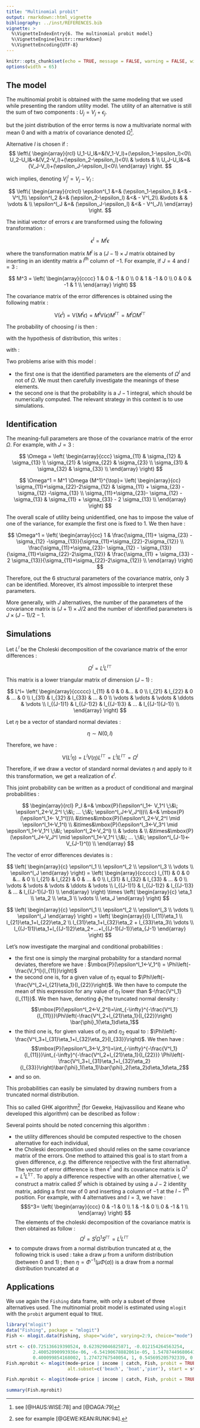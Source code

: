 ```yaml
---
title: "Multinomial probit"
output: rmarkdown::html_vignette
bibliography: ../inst/REFERENCES.bib
vignette: >
  %\VignetteIndexEntry{6. The multinomial probit model}
  %\VignetteEngine{knitr::rmarkdown}
  %\VignetteEncoding{UTF-8}
---
```


```r
knitr::opts_chunk$set(echo = TRUE, message = FALSE, warning = FALSE, widtht = 65)
options(width = 65)
```

## The model

The multinomial probit is obtained with the same modeling that we used
while presenting the random utility model. The utility of an
alternative is still the sum of two components : $U_j = V_j +
\epsilon_j$.

but the joint distribution of the error terms is now a multivariate
normal with mean 0 and with a matrix of covariance denoted
$\Omega$^[see [@HAUS:WISE:78] and [@DAGA:79]].

Alternative $l$ is chosen if : 
$$
\left\{
\begin{array}{rcl}
U_1-U_l&=&(V_1-V_l)+(\epsilon_1-\epsilon_l)<0\\
U_2-U_l&=&(V_2-V_l)+(\epsilon_2-\epsilon_l)<0\\
 & \vdots &  \\
U_J-U_l&=&(V_J-V_l)+(\epsilon_J-\epsilon_l)<0\\
\end{array}
\right.
$$

wich implies, denoting $V^l_j=V_j-V_l$ :

$$
\left\{
\begin{array}{rclrcl}
  \epsilon^l_1 &=& (\epsilon_1-\epsilon_l) &<& - V^l_1\\
  \epsilon^l_2 &=& (\epsilon_2-\epsilon_l) &<& - V^l_2\\
  &\vdots & & \vdots &  \\
  \epsilon^l_J &=& (\epsilon_J-\epsilon_l) &<& - V^l_J\\
\end{array}
\right.
$$

The initial vector of errors $\epsilon$ are transformed using the
following transformation :

$$\epsilon^l = M^l \epsilon$$

where the transformation matrix $M^l$ is a $(J-1) \times J$ matrix
obtained by inserting in an identity matrix a $l^{\mbox{th}}$ column
of $-1$. For example, if $J = 4$ and $l = 3$ :

$$
M^3 = 
\left(
\begin{array}{cccc}
1 & 0 & -1 & 0 \\
0 & 1 & -1 & 0 \\
0 & 0 & -1 & 1 \\
\end{array}
\right)
$$

The covariance matrix of the error differences is obtained using the
following matrix :

$$
\mbox{V}\left(\epsilon^l\right)=\mbox{V}\left(M^l\epsilon\right)
=
M^l\mbox{V}\left(\epsilon\right){M^l}^{\top}
=
M^l\Omega{M^l}^{\top}
$$

The probability of choosing $l$ is then :

\begin{equation}
P_l =\mbox{P}(\epsilon^l_1<-V_1^l \;\&\; \epsilon^l_2<-V_2^l \;\&\; ... \; \epsilon^l_J<-V_J^l)
\end{equation}

with the hypothesis of distribution, this writes :

\begin{equation}
P_l = \int_{-\infty}^{-V_1^l}\int_{-\infty}^{-V_2^l}...\int_{-\infty}^{-V_J^l}\phi(\epsilon^l)
d\epsilon^l_1 d\epsilon^l_2... d^l_J
\end{equation}

with :

\begin{equation}
\phi\left(\epsilon^l\right)=\frac{1}{(2\pi)^{(J-1)/2}\mid\Omega^l\mid^{1/2}}
e^{-\frac{1}{2}\epsilon^l{\Omega^l}^{-1}\epsilon^l}
\end{equation}

Two problems arise with this model :

- the first one is that the identified parameters are the elements
  of $\Omega^l$ and not of $\Omega$. We must then carefully investigate
  the meanings of these elements.
- the second one is that the probability is a $J-1$ integral,
  which should be numerically computed. The relevant strategy in this
  context is to use simulations.

## Identification

The meaning-full parameters are those of the covariance matrix of the
error $\Omega$. For example, with $J = 3$ :

$$
\Omega =
\left(
\begin{array}{ccc}
\sigma_{11} & \sigma_{12} & \sigma_{13}  \\
\sigma_{21} & \sigma_{22} & \sigma_{23} \\
\sigma_{31} & \sigma_{32} & \sigma_{33} \\
\end{array}
\right)
$$

$$
\Omega^1 = M^1 \Omega {M^1}^{\top}=
\left(
\begin{array}{cc}
\sigma_{11}+\sigma_{22}-2\sigma_{12} & \sigma_{11} + \sigma_{23} - \sigma_{12} -\sigma_{13} \\
\sigma_{11}+\sigma_{23}- \sigma_{12} - \sigma_{13} & \sigma_{11} + \sigma_{33} - 2 \sigma_{13} \\
\end{array}
\right)
$$

The overall scale of utility being unidentified, one has to impose the
value of one of the variance, for example the first one is fixed to
1. We then have :

$$
\Omega^1 = \left(
\begin{array}{cc}
  1 & \frac{\sigma_{11}+ \sigma_{23} - \sigma_{12} -\sigma_{13}}{\sigma_{11}+\sigma_{22}-2\sigma_{12}} \\
  \frac{\sigma_{11}+\sigma_{23}- \sigma_{12} - \sigma_{13}}{\sigma_{11}+\sigma_{22}-2\sigma_{12}} & \frac{\sigma_{11} + \sigma_{33} - 2 \sigma_{13}}{\sigma_{11}+\sigma_{22}-2\sigma_{12}} \\
\end{array}
\right)
$$

Therefore, out the 6 structural parameters of the covariance matrix,
only 3 can be identified. Moreover, it's almost impossible to
interpret these parameters.

More generally, with $J$ alternatives, the number of the parameters of
the covariance matrix is $(J+1)\times J/2$ and the number of identified
parameters is $J\times(J-1)/2-1$.

## Simulations

Let $L^l$ be the Choleski decomposition of the covariance matrix of
the error differences :

$$
\Omega^l=L^l {L^l}^{\top}
$$

This matrix is a lower triangular matrix of dimension $(J-1)$ :

$$
L^l=
\left(
\begin{array}{ccccc}
l_{11} & 0 & 0 &... & 0 \\
l_{21} & l_{22} & 0 & ... & 0 \\
l_{31} & l_{32} & l_{33} & ... & 0 \\
\vdots & \vdots & \vdots & \ddots & \vdots \\
l_{(J-1)1} & l_{(J-1)2} & l_{(J-1)3} & ... & l_{(J-1)(J-1)} \\
\end{array}
\right)
$$

Let $\eta$ be a vector of standard normal deviates :

$$
\eta \sim N(0, I)
$$

Therefore, we have :

$$
\mbox{V}\left(L^l\eta\right)=L^lV(\eta){L^l}^{\top}=L^lI{L^l}^{\top}=\Omega^l
$$

Therefore, if we draw a vector of standard normal deviates $\eta$ and
apply to it this transformation, we get a realization of $\epsilon^l$.

This joint probability can be written as a product of conditional and
marginal probabilities :

$$
\begin{array}{rcl}
  P_l &=& \mbox{P}(\epsilon^l_1<- V_1^l \;\&\; \epsilon^l_2<-V_2^l \;\&\; ... \;\&\; \epsilon^l_J<-V_J^l))\\
  &=& \mbox{P}(\epsilon^l_1<- V_1^l))\\
  &\times&\mbox{P}(\epsilon^l_2<-V_2^l \mid \epsilon^l_1<-V_1^l) \\
  &\times&\mbox{P}(\epsilon^l_3<-V_3^l \mid \epsilon^l_1<-V_1^l \;\&\; \epsilon^l_2<-V_2^l) \\
  & \vdots & \\
  &\times&\mbox{P}(\epsilon^l_J<-V_J^l \mid \epsilon^l_1<-V_1^l \;\&\; ... \;\&\; \epsilon^l_{J-1}<-V_{J-1}^l)) \\
\end{array}
$$

The vector of error differences deviates is :

$$
\left(
\begin{array}{c}
  \epsilon^l_1 \\ \epsilon^l_2 \\ \epsilon^l_3 \\ \vdots \\ \epsilon^l_J
\end{array}
\right)
=
\left(
\begin{array}{ccccc}
l_{11} & 0 & 0 &... & 0 \\
l_{21} & l_{22} & 0 & ... & 0 \\
l_{31} & l_{32} & l_{33} & ... & 0 \\
\vdots & \vdots & \vdots & \ddots & \vdots \\
l_{(J-1)1} & l_{(J-1)2} & l_{(J-1)3} & ... & l_{(J-1)(J-1)} \\
\end{array}
\right)
\times
\left(
\begin{array}{c}
\eta_1 \\ \eta_2 \\ \eta_3 \\ \vdots \\ \eta_J
\end{array}
\right)
$$


$$
\left(
\begin{array}{c}
  \epsilon^l_1 \\ \epsilon^l_2 \\ \epsilon^l_3 \\ \vdots \\ \epsilon^l_J
\end{array}
\right)
=
\left(
\begin{array}{l}
l_{11}\eta_1 \\ 
l_{21}\eta_1+l_{22}\eta_2 \\ 
l_{31}\eta_1+l_{32}\eta_2 + l_{33}\eta_3\\ 
\vdots \\ 
l_{(J-1)1}\eta_1+l_{(J-1)2}\eta_2+...+l_{(J-1)(J-1)}\eta_{J-1}
\end{array}
\right)
$$

Let's now investigate the marginal and conditional probabilities : 

- the first one is simply the marginal probability for a standard
  normal deviates, therefore we have :
  $\mbox{P}(\epsilon^l_1<-V_1^l) = \Phi\left(-\frac{V_1^l}{l_{11}}\right)$
- the second one is, for a given value of $\eta_1$ equal to
  $\Phi\left(-\frac{V^l_2+l_{21}\eta_1}{l_{22}}\right)$. We then have to compute the
  mean of this expression for any value of $\eta_1$ lower than
  $-\frac{V^l_1}{l_{11}}$. We then have, denoting $\bar{\phi}_1$ the truncated
  normal density :
  $$\mbox{P}(\epsilon^l_2<-V_2^l)=\int_{-\infty}^{-\frac{V^l_1}{l_{11}}}\Phi\left(-\frac{V^l_2+l_{21}\eta_1}{l_{22}}\right)
  \bar{\phi}_1(\eta_1)d\eta_1$$
- the third one is, for given values of $\eta_1$ and $\eta_2$
  equal to :
  $\Phi\left(-\frac{V^l_3+l_{31}\eta_1+l_{32}\eta_2}{l_{33}}\right)$. We
  then have :
  $$\mbox{P}(\epsilon^l_3<-V_3^l)=\int_{-\infty}^{-\frac{V^l_1}{l_{11}}}\int_{-\infty}^{-\frac{V^l_2+l_{21}\eta_1}{l_{22}}}
  \Phi\left(-\frac{V^l_3+l_{31}\eta_1+l_{32}\eta_2}{l_{33}}\right)\bar{\phi}_1(\eta_1)\bar{\phi}_2(\eta_2)d\eta_1d\eta_2$$
- and so on. 


This probabilities can easily be simulated by drawing numbers from a
truncated normal distribution.

This so called GHK algorithm^[see for example
  [@GEWE:KEAN:RUNK:94].] (for Geweke, Hajivassiliou and Keane who
developed this algorithm) can be described as follow :

\begin{enumerate}
- compute $\Phi\left(-\frac{V_1^l}{l_{11}}\right)$
- draw a number called $\eta_1^r$ from a standard normal
  distribution upper-truncated at $-\frac{V_1^l}{l_{11}}$ and compute
  $\Phi\left(-\frac{V^l_2+l_{21}\eta_1^r}{l_{22}}\right)$
- draw a number called $\eta_2^r$ from a standard normal
  distribution upper-truncated at
  $-\frac{V^l_2+l_{21}\eta_1^r}{l_{22}}$ and compute
  $\Phi\left(-\frac{V^l_3+l_{31}\eta_1^r+l_{32}\eta_2^r}{l_{33}}\right)$
- $...$ draw a number called $\eta_{J-1}^r$ from a standard
  normal distribution upper-truncated at $-\frac{V^l_{J-1}+l_{(J-1)1}\eta_1^r+... V^l_{J-1}+l_{(J-1)(J-2)}\eta_{J-2}^r}{l_{(J-1)(J-1)}}$
- multiply all these probabilities and get a realization of the
  probability called $P^r_l$.
- repeat all these steps many times and average all these
  probabilities ; this average is an estimation of the probability :
  $\bar{P}_l = \sum_{r=1}^R P^r_l/R$.
\end{enumerate}

Several points should be noted concerning this algorithm :

- the utility differences should be computed respective to the
  chosen alternative for each individual,
- the Choleski decomposition used should relies on the same
  covariance matrix of the errors. One method to attained this goal is
  to start from a given difference, *e.g.* the difference
  respective with the first alternative. The vector of error
  difference is then $\epsilon^1$ and its covariance matrix is
  $\Omega^1=L^1{L^1}^{\top}$. To apply a difference respective with an
  other alternative $l$, we construct a matrix called $S^l$ which is
  obtained by using a $J-2$ identity matrix, adding a first row of 0
  and inserting a column of $-1$ at the $l-1^{\mbox{th}}$
  position. For example, with 4 alternatives and $l=3$, we have :
  $$S^3=
  \left(
    \begin{array}{ccc}
      0 & -1 & 0 \\
      1 & -1 & 0 \\
      0 & -1 & 1 \\
    \end{array}
  \right)
  $$
  The elements of the choleski decomposition of the covariance matrix
  is then obtained as follow :
  $$
  \Omega^l = S^l \Omega^1 {S^l}^{\top}=L^l {L^l}^{\top}
  $$
- to compute draws from a normal distribution truncated at $a$,
  the following trick is used : take a draw $\mu$ from a uniform
  distribution (between 0 and 1) ; then $\eta = \Phi^{-1}\left(\mu
    \Phi(a)\right)$ is a draw from a normal distribution truncated at
  $a$

## Applications

We use again the `Fishing` data frame, with only a subset of three
alternatives used. The multinomial probit model is estimated using
`mlogit` with the `probit` argument equal to `TRUE`.

```r
library("mlogit")
data("Fishing", package = "mlogit")
Fish <- mlogit.data(Fishing, shape="wide", varying=2:9, choice="mode")
``` 

```r
strt <- c(0.725136619390524, 0.623929046825871, -0.012154264563254, 
          2.40052090993936e-06, -6.54190678882061e-05, 1.54787449680641, 
          0.400099854168002, 1.27472767540054, 1, 0.545695205792339, 0.695440476892784)
Fish.mprobit <- mlogit(mode~price | income | catch, Fish, probit = TRUE,
                       alt.subset=c('beach', 'boat','pier'), start = strt)
```

```r
Fish.mprobit <- mlogit(mode~price | income | catch, Fish, probit = TRUE, alt.subset=c('beach', 'boat','pier'))
```

```r
summary(Fish.mprobit)
``` 
